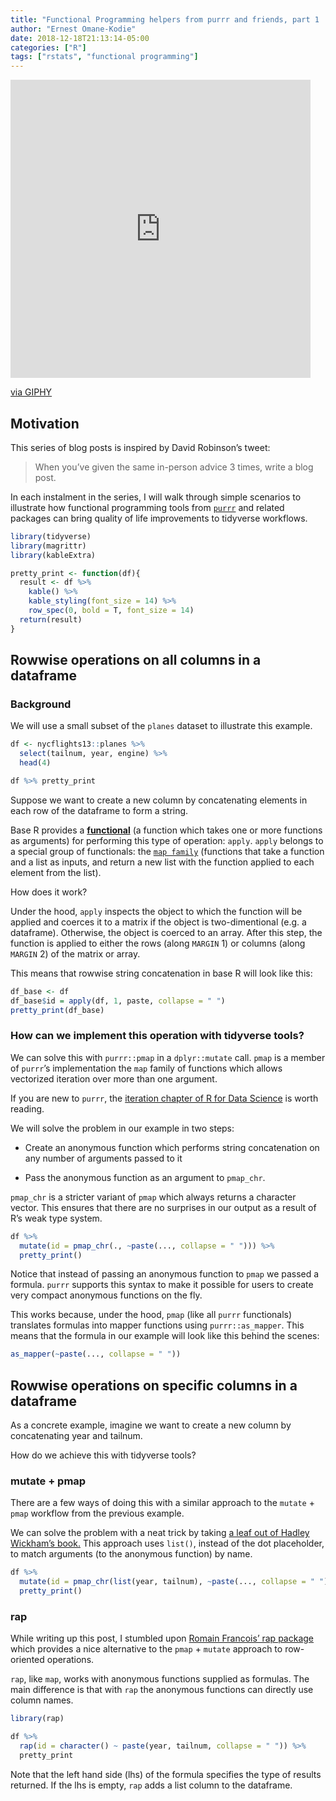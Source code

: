 ```yaml
---
title: "Functional Programming helpers from purrr and friends, part 1 | Rowwise operations" 
author: "Ernest Omane-Kodie"
date: 2018-12-18T21:13:14-05:00 
categories: ["R"]
tags: ["rstats", "functional programming"]
---
```


<iframe src="https://giphy.com/embed/3oriO0OEd9QIDdllqo" width="480" height="477" frameBorder="0" class="giphy-embed" allowFullScreen></iframe><p><a href="https://giphy.com/gifs/jerseydemic-3oriO0OEd9QIDdllqo">via GIPHY</a></p>


## Motivation

This series of blog posts is inspired by David Robinson's tweet:

> When you've given the same in-person advice 3 times, 
> write a blog post.


In each instalment in the series, I will walk through simple scenarios to illustrate how functional programming tools from [`purrr`](https://purrr.tidyverse.org/) and related packages can bring quality of life improvements to tidyverse workflows.

```r
library(tidyverse)
library(magrittr)
library(kableExtra)
```

```r
pretty_print <- function(df){
  result <- df %>% 
    kable() %>% 
    kable_styling(font_size = 14) %>% 
    row_spec(0, bold = T, font_size = 14)
  return(result)
}
```

## Rowwise operations on all columns in a dataframe

### Background

We will use a small subset of the `planes` dataset to illustrate this example.
```r
df <- nycflights13::planes %>% 
  select(tailnum, year, engine) %>% 
  head(4)

df %>% pretty_print
```

Suppose we want to create a new column by concatenating elements in each row of the dataframe to form a string.

Base R provides a [__functional__](https://adv-r.hadley.nz/functionals.html) (a function which takes one or more functions as arguments) for performing this type of operation: `apply`. `apply` belongs to a special group of functionals: the [`map family`](https://en.wikipedia.org/wiki/Map_(higher-order_function)) (functions that take a function and a list as inputs, and return a new list with the function applied to each element from the list).

How does it work?

Under the hood, `apply` inspects the object to which the function will be applied and coerces it to a matrix if the object is two-dimentional (e.g. a dataframe). Otherwise, the object is coerced to an array. After this step, the function is applied to either the rows (along `MARGIN` 1) or columns (along `MARGIN` 2) of the matrix or array.

This means that rowwise string concatenation in base R will look like this:
```r
df_base <- df
df_base$id = apply(df, 1, paste, collapse = " ")
pretty_print(df_base)
```

### How can we implement this operation with tidyverse tools?

<!-- ### pmap + mutate -->

We can solve this with `purrr::pmap` in a `dplyr::mutate` call. `pmap` is a member of `purrr`'s implementation the `map` family  of functions which allows vectorized iteration over more than one argument. 

If you are new to `purrr`, the [iteration chapter of R for Data Science](https://r4ds.had.co.nz/iteration.html) is worth reading.

We will solve the problem in our example in two steps:

+ Create an anonymous function which performs string concatenation on any number of arguments passed to it

+ Pass the anonymous function as an argument to `pmap_chr`. 

`pmap_chr` is a stricter variant of `pmap` which always returns a character vector. This ensures that there are no surprises in our output as a result of R's weak type system. 
```r
df %>% 
  mutate(id = pmap_chr(., ~paste(..., collapse = " "))) %>% 
  pretty_print() 
```

Notice that instead of passing an anonymous function to `pmap` we passed a formula. `purrr` supports this syntax to make it possible for users to create very compact anonymous functions on the fly.

This works because, under the hood, `pmap` (like all `purrr` functionals) translates formulas into mapper functions using `purrr::as_mapper`. This means that the formula in our example will look like this behind the scenes:
```r
as_mapper(~paste(..., collapse = " "))
```


## Rowwise operations on specific columns in a dataframe

As a concrete example, imagine we want to create a new column by concatenating year and tailnum. 

How do we achieve this with tidyverse tools?

### mutate + pmap

There are a few ways of doing this with a similar approach to the `mutate` + `pmap` workflow from the previous example. 

We can solve the problem with a neat trick by taking [a leaf out of Hadley Wickham's book.](https://community.rstudio.com/t/dplyr-alternatives-to-rowwise/8071/29) This approach uses `list()`, instead of the dot placeholder, to match arguments (to the anonymous function) by name.
```r
df %>% 
  mutate(id = pmap_chr(list(year, tailnum), ~paste(..., collapse = " "))) %>% 
  pretty_print() 
```

### rap

While writing up this post, I stumbled upon [Romain Francois' rap package](https://github.com/romainfrancois/rap) which provides a nice alternative to the `pmap` + `mutate` approach to row-oriented operations. 

`rap`, like `map`, works with anonymous functions supplied as formulas. The main difference is that with `rap` the anonymous functions can directly use column names. 
```r
library(rap)

df %>% 
  rap(id = character() ~ paste(year, tailnum, collapse = " ")) %>% 
  pretty_print
```

Note that the left hand side (lhs) of the formula specifies the type of results returned. 
If the lhs is empty, `rap` adds a list column to the dataframe. 


